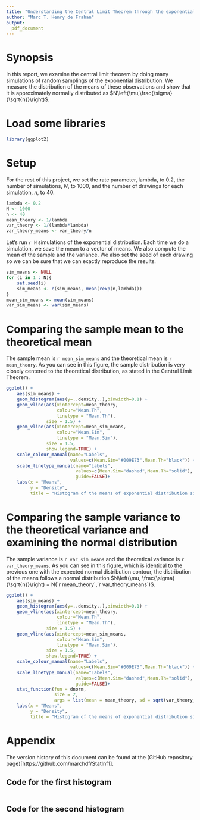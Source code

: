 ```yaml
---
title: "Understanding the Central Limit Theorem through the exponential distribution"
author: "Marc T. Henry de Frahan"
output: 
  pdf_document
---
```


# Synopsis
In this report, we examine the central limit theorem by doing many
simulations of random samplings of the exponential distribution. We
measure the distribution of the means of these observations and show
that it is approximately normally distributed as $N\left(\mu,\frac{\sigma}{\sqrt{n}}\right)$.

# Load some libraries
```r
library(ggplot2)
```

# Setup

For the rest of this project, we set the rate parameter, lambda, to
0.2, the number of simulations, $N$, to 1000, and the number of drawings for each simulation, $n$, to 40.

```r
lambda <- 0.2
N <- 1000
n <- 40
mean_theory <- 1/lambda
var_theory <- 1/(lambda*lambda)
var_theory_means <- var_theory/n
```

Let's run `r N` simulations of the exponential distribution. Each
time we do a simulation, we save the mean to a vector of means. We
also compute the mean of the sample and the variance. We also set the seed of each drawing so we can be sure that we can exactly reproduce the results.

```r
sim_means <- NULL
for (i in 1 : N){
    set.seed(i)
    sim_means <- c(sim_means, mean(rexp(n,lambda)))
}
mean_sim_means <- mean(sim_means)
var_sim_means <- var(sim_means)
```

# Comparing the sample mean to the theoretical mean

The sample mean is `r mean_sim_means` and the theoretical mean is `r mean_theory`. As you can see in this figure, the sample distribution
is very closely centered to the theoretical distribution, as stated in the Central Limit Theorem.

```r
ggplot() +
    aes(sim_means) +
    geom_histogram(aes(y=..density..),binwidth=0.1) +
    geom_vline(aes(xintercept=mean_theory,
                   colour="Mean.Th",
                   linetype = "Mean.Th"),
               size = 1.5) +
    geom_vline(aes(xintercept=mean_sim_means,
                   colour="Mean.Sim",
                   linetype = "Mean.Sim"),
               size = 1.5,
               show.legend=TRUE) +
    scale_colour_manual(name="Labels",
                        values=c(Mean.Sim="#009E73",Mean.Th="black")) +
    scale_linetype_manual(name="Labels",
                          values=c(Mean.Sim="dashed",Mean.Th="solid"),
                          guide=FALSE)+
    labs(x = "Means",
         y = "Density",
         title = "Histogram of the means of exponential distribution simulations")
```


# Comparing the sample variance to the theoretical variance and examining the normal distribution

The sample variance is `r var_sim_means` and the theoretical variance
is `r var_theory_means`. As you can see in this figure, which is
identical to the previous one with the expected normal distribution
contour, the distribution of the means follows a normal distribution
$N\left(\mu, \frac{\sigma}{\sqrt{n}}\right) = N(`r mean_theory`,`r var_theory_means`)$.

```r
ggplot() +
    aes(sim_means) +
    geom_histogram(aes(y=..density..),binwidth=0.1) +
    geom_vline(aes(xintercept=mean_theory,
                   colour="Mean.Th",
                   linetype = "Mean.Th"),
               size = 1.5) +
    geom_vline(aes(xintercept=mean_sim_means,
                   colour="Mean.Sim",
                   linetype = "Mean.Sim"),
               size = 1.5,
               show.legend=TRUE) +
    scale_colour_manual(name="Labels",
                        values=c(Mean.Sim="#009E73",Mean.Th="black")) +
    scale_linetype_manual(name="Labels",
                          values=c(Mean.Sim="dashed",Mean.Th="solid"),
                          guide=FALSE)+
    stat_function(fun = dnorm,
                  size = 2,
                  args = list(mean = mean_theory, sd = sqrt(var_theory_means))) +
    labs(x = "Means",
         y = "Density",
         title = "Histogram of the means of exponential distribution simulations")
```


\newpage

# Appendix
The version history of this document can be found at the (GitHub repository page)[https://github.com/marchdf/StatInf1].

## Code for the first histogram
```r
```

## Code for the second histogram
```r
```

